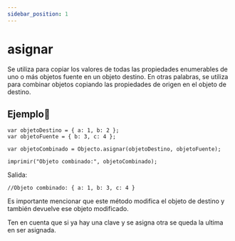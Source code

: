 ```yaml
---
sidebar_position: 1
---
```



# asignar
Se utiliza para copiar los valores de todas las propiedades enumerables de uno o más objetos fuente en un objeto destino. En otras palabras, se utiliza para combinar objetos copiando las propiedades de origen en el objeto de destino.

## Ejemplo📝

```dummy
var objetoDestino = { a: 1, b: 2 };
var objetoFuente = { b: 3, c: 4 };

var objetoCombinado = Objecto.asignar(objetoDestino, objetoFuente);

imprimir("Objeto combinado:", objetoCombinado);
```
Salida:

```dummy
//Objeto combinado: { a: 1, b: 3, c: 4 }
```
Es importante mencionar que este método modifica el objeto de destino y también devuelve ese objeto modificado.

Ten en cuenta que si ya hay una clave y se asigna otra se queda la ultima en ser asignada.